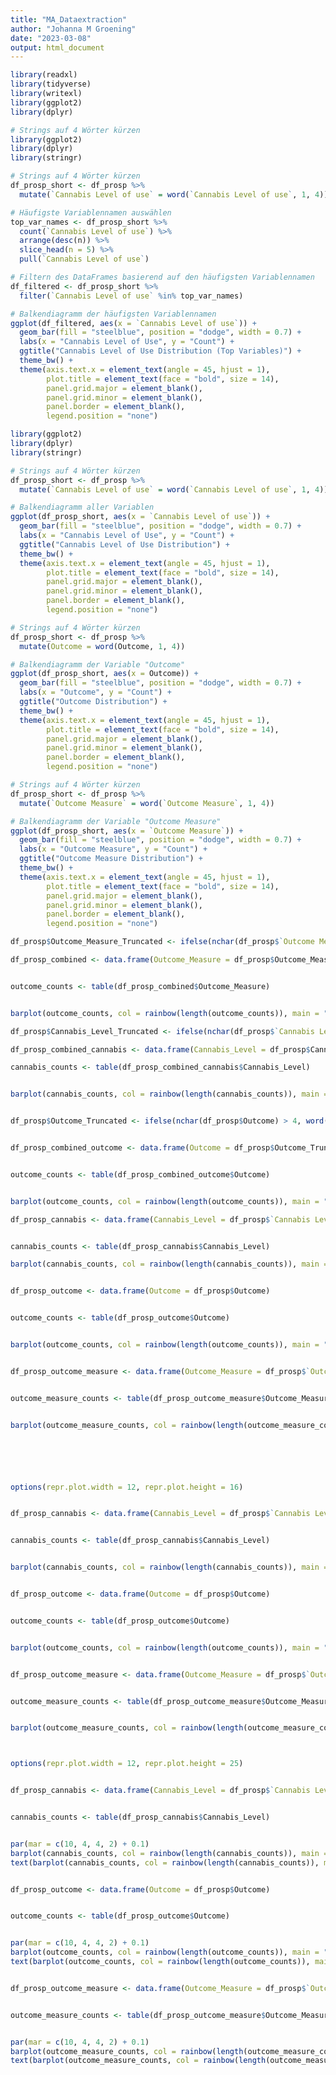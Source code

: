 ```yaml
---
title: "MA_Dataextraction"
author: "Johanna M Groening"
date: "2023-03-08"
output: html_document
---
```



```r
library(readxl)
library(tidyverse)
library(writexl)
library(ggplot2)
library(dplyr)
```





```r
# Strings auf 4 Wörter kürzen
library(ggplot2)
library(dplyr)
library(stringr)

# Strings auf 4 Wörter kürzen
df_prosp_short <- df_prosp %>%
  mutate(`Cannabis Level of use` = word(`Cannabis Level of use`, 1, 4)) 

# Häufigste Variablennamen auswählen
top_var_names <- df_prosp_short %>%
  count(`Cannabis Level of use`) %>%
  arrange(desc(n)) %>%
  slice_head(n = 5) %>%
  pull(`Cannabis Level of use`)

# Filtern des DataFrames basierend auf den häufigsten Variablennamen
df_filtered <- df_prosp_short %>%
  filter(`Cannabis Level of use` %in% top_var_names)

# Balkendiagramm der häufigsten Variablennamen
ggplot(df_filtered, aes(x = `Cannabis Level of use`)) +
  geom_bar(fill = "steelblue", position = "dodge", width = 0.7) +
  labs(x = "Cannabis Level of Use", y = "Count") +
  ggtitle("Cannabis Level of Use Distribution (Top Variables)") +
  theme_bw() +
  theme(axis.text.x = element_text(angle = 45, hjust = 1),
        plot.title = element_text(face = "bold", size = 14),
        panel.grid.major = element_blank(),
        panel.grid.minor = element_blank(),
        panel.border = element_blank(),
        legend.position = "none")


```

```r
library(ggplot2)
library(dplyr)
library(stringr)

# Strings auf 4 Wörter kürzen
df_prosp_short <- df_prosp %>%
  mutate(`Cannabis Level of use` = word(`Cannabis Level of use`, 1, 4)) 

# Balkendiagramm aller Variablen
ggplot(df_prosp_short, aes(x = `Cannabis Level of use`)) +
  geom_bar(fill = "steelblue", position = "dodge", width = 0.7) +
  labs(x = "Cannabis Level of Use", y = "Count") +
  ggtitle("Cannabis Level of Use Distribution") +
  theme_bw() +
  theme(axis.text.x = element_text(angle = 45, hjust = 1),
        plot.title = element_text(face = "bold", size = 14),
        panel.grid.major = element_blank(),
        panel.grid.minor = element_blank(),
        panel.border = element_blank(),
        legend.position = "none")
```


```r
# Strings auf 4 Wörter kürzen
df_prosp_short <- df_prosp %>%
  mutate(Outcome = word(Outcome, 1, 4))

# Balkendiagramm der Variable "Outcome"
ggplot(df_prosp_short, aes(x = Outcome)) +
  geom_bar(fill = "steelblue", position = "dodge", width = 0.7) +
  labs(x = "Outcome", y = "Count") +
  ggtitle("Outcome Distribution") +
  theme_bw() +
  theme(axis.text.x = element_text(angle = 45, hjust = 1),
        plot.title = element_text(face = "bold", size = 14),
        panel.grid.major = element_blank(),
        panel.grid.minor = element_blank(),
        panel.border = element_blank(),
        legend.position = "none")
```


```r
# Strings auf 4 Wörter kürzen
df_prosp_short <- df_prosp %>%
  mutate(`Outcome Measure` = word(`Outcome Measure`, 1, 4))

# Balkendiagramm der Variable "Outcome Measure"
ggplot(df_prosp_short, aes(x = `Outcome Measure`)) +
  geom_bar(fill = "steelblue", position = "dodge", width = 0.7) +
  labs(x = "Outcome Measure", y = "Count") +
  ggtitle("Outcome Measure Distribution") +
  theme_bw() +
  theme(axis.text.x = element_text(angle = 45, hjust = 1),
        plot.title = element_text(face = "bold", size = 14),
        panel.grid.major = element_blank(),
        panel.grid.minor = element_blank(),
        panel.border = element_blank(),
        legend.position = "none")
```




```r

df_prosp$Outcome_Measure_Truncated <- ifelse(nchar(df_prosp$`Outcome Measure`) > 4, word(df_prosp$`Outcome Measure`, 1, 4), df_prosp$`Outcome Measure`)

df_prosp_combined <- data.frame(Outcome_Measure = df_prosp$Outcome_Measure_Truncated)


outcome_counts <- table(df_prosp_combined$Outcome_Measure)


barplot(outcome_counts, col = rainbow(length(outcome_counts)), main = "Outcome Measure Distribution", xlab = "Outcome Measure", ylab = "Count")
```

```r

df_prosp$Cannabis_Level_Truncated <- ifelse(nchar(df_prosp$`Cannabis Level of use`) > 4, word(df_prosp$`Cannabis Level of use`, 1, 4), df_prosp$`Cannabis Level of use`)

df_prosp_combined_cannabis <- data.frame(Cannabis_Level = df_prosp$Cannabis_Level_Truncated)

cannabis_counts <- table(df_prosp_combined_cannabis$Cannabis_Level)


barplot(cannabis_counts, col = rainbow(length(cannabis_counts)), main = "Cannabis Level of Use Distribution", xlab = "Cannabis Level of Use", ylab = "Count", las = 2)


df_prosp$Outcome_Truncated <- ifelse(nchar(df_prosp$Outcome) > 4, word(df_prosp$Outcome, 1, 4), df_prosp$Outcome)


df_prosp_combined_outcome <- data.frame(Outcome = df_prosp$Outcome_Truncated)


outcome_counts <- table(df_prosp_combined_outcome$Outcome)


barplot(outcome_counts, col = rainbow(length(outcome_counts)), main = "Outcome Measure Distribution", xlab = "Outcome Measure", ylab = "Count", las = 2)
```

```r

df_prosp_cannabis <- data.frame(Cannabis_Level = df_prosp$`Cannabis Level of use`)


cannabis_counts <- table(df_prosp_cannabis$Cannabis_Level)

barplot(cannabis_counts, col = rainbow(length(cannabis_counts)), main = "Cannabis Level of use Distribution", xlab = "Cannabis Level of use", ylab = "Count", las = 2, cex.names = 0.7)


df_prosp_outcome <- data.frame(Outcome = df_prosp$Outcome)


outcome_counts <- table(df_prosp_outcome$Outcome)


barplot(outcome_counts, col = rainbow(length(outcome_counts)), main = "Outcome Distribution", xlab = "Outcome", ylab = "Count", las = 2, cex.names = 0.7)


df_prosp_outcome_measure <- data.frame(Outcome_Measure = df_prosp$`Outcome Measure`)


outcome_measure_counts <- table(df_prosp_outcome_measure$Outcome_Measure)


barplot(outcome_measure_counts, col = rainbow(length(outcome_measure_counts)), main = "Outcome Measure Distribution", xlab = "Outcome Measure", ylab = "Count", las = 2, cex.names = 0.7)







```

```r

options(repr.plot.width = 12, repr.plot.height = 16)


df_prosp_cannabis <- data.frame(Cannabis_Level = df_prosp$`Cannabis Level of use`)


cannabis_counts <- table(df_prosp_cannabis$Cannabis_Level)


barplot(cannabis_counts, col = rainbow(length(cannabis_counts)), main = "Cannabis Level of Use Distribution", xlab = "Cannabis Level of Use", ylab = "Count", las = 2, cex.names = 0.8)


df_prosp_outcome <- data.frame(Outcome = df_prosp$Outcome)


outcome_counts <- table(df_prosp_outcome$Outcome)


barplot(outcome_counts, col = rainbow(length(outcome_counts)), main = "Outcome Distribution", xlab = "Outcome", ylab = "Count", las = 2, cex.names = 0.8)


df_prosp_outcome_measure <- data.frame(Outcome_Measure = df_prosp$`Outcome Measure`)


outcome_measure_counts <- table(df_prosp_outcome_measure$Outcome_Measure)


barplot(outcome_measure_counts, col = rainbow(length(outcome_measure_counts)), main = "Outcome Measure Distribution", xlab = "Outcome Measure", ylab = "Count", las = 2, cex.names = 0.8)




```



```r

options(repr.plot.width = 12, repr.plot.height = 25)


df_prosp_cannabis <- data.frame(Cannabis_Level = df_prosp$`Cannabis Level of use`)


cannabis_counts <- table(df_prosp_cannabis$Cannabis_Level)


par(mar = c(10, 4, 4, 2) + 0.1)
barplot(cannabis_counts, col = rainbow(length(cannabis_counts)), main = "Cannabis Level of Use Distribution", xlab = "Cannabis Level of Use", ylab = "Count", las = 2, cex.names = 0.8)
text(barplot(cannabis_counts, col = rainbow(length(cannabis_counts)), main = "Cannabis Level of Use Distribution", xlab = "Cannabis Level of Use", ylab = "Count", las = 2, cex.names = 0.8), labels = names(cannabis_counts), xpd = TRUE, srt = 45, adj = c(1.1, 1.1))


df_prosp_outcome <- data.frame(Outcome = df_prosp$Outcome)


outcome_counts <- table(df_prosp_outcome$Outcome)


par(mar = c(10, 4, 4, 2) + 0.1)
barplot(outcome_counts, col = rainbow(length(outcome_counts)), main = "Outcome Distribution", xlab = "Outcome", ylab = "Count", las = 2, cex.names = 0.8)
text(barplot(outcome_counts, col = rainbow(length(outcome_counts)), main = "Outcome Distribution", xlab = "Outcome", ylab = "Count", las = 2, cex.names = 0.8), labels = names(outcome_counts), xpd = TRUE, srt = 45, adj = c(1.1, 1.1))


df_prosp_outcome_measure <- data.frame(Outcome_Measure = df_prosp$`Outcome Measure`)


outcome_measure_counts <- table(df_prosp_outcome_measure$Outcome_Measure)


par(mar = c(10, 4, 4, 2) + 0.1)
barplot(outcome_measure_counts, col = rainbow(length(outcome_measure_counts)), main = "Outcome Measure Distribution", xlab = "Outcome Measure", ylab = "Count", las = 2, cex.names = 0.8)
text(barplot(outcome_measure_counts, col = rainbow(length(outcome_measure_counts)), main = "Outcome Measure Distribution", xlab = "Outcome Measure", ylab = "Count", las = 2, cex.names = 0.8), labels = names(outcome_measure_counts), xpd = TRUE, srt = 45, adj = c(1.1, 1.1))


```








